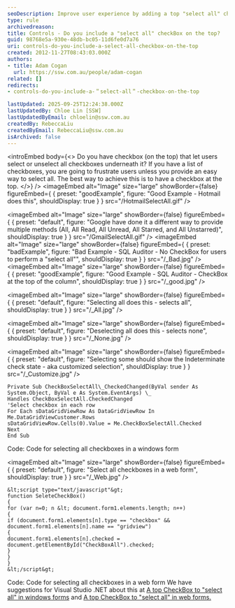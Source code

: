 ```yaml
---
seoDescription: Improve user experience by adding a top "select all" checkbox for easy management of checkboxes in lists.
type: rule
archivedreason:
title: Controls - Do you include a "select all" checkBox on the top?
guid: 98768e5a-930e-48db-bc05-11d6fe0d7a76
uri: controls-do-you-include-a-select-all-checkbox-on-the-top
created: 2012-11-27T08:43:03.000Z
authors:
- title: Adam Cogan
  url: https://ssw.com.au/people/adam-cogan
related: []
redirects:
- controls-do-you-include-a-＂select-all＂-checkbox-on-the-top

lastUpdated: 2025-09-25T12:24:38.000Z
lastUpdatedBy: Chloe Lin [SSW]
lastUpdatedByEmail: chloelin@ssw.com.au
createdBy: RebeccaLiu
createdByEmail: RebeccaLiu@ssw.com.au
isArchived: false
---
```


<introEmbed
  body={<>
Do you have checkbox (on the top) that let users select or unselect all checkboxes underneath it? If you have a list of checkboxes, you are going to frustrate users unless you provide an easy way to select all. The best way to achieve this is to have a checkbox at the top.
  </>}
/>
<imageEmbed
  alt="Image"
  size="large"
  showBorder={false}
  figureEmbed={ {
    preset: "goodExample",
    figure: "Good Example - Hotmail does this",
    shouldDisplay: true
  } }
  src="/HotmailSelectAll.gif"
/>


<imageEmbed
  alt="Image"
  size="large"
  showBorder={false}
  figureEmbed={ {
    preset: "default",
    figure: "Google have done it a different way to provide multiple methods (All, All Read, All Unread, All Starred, and All Unstarred)",
    shouldDisplay: true
  } }
  src="/GmailSelectAll.gif"
/>
<imageEmbed
  alt="Image"
  size="large"
  showBorder={false}
  figureEmbed={ {
    preset: "badExample",
    figure: "Bad Example - SQL Auditor - No CheckBox for users to perform a \"select all\"",
    shouldDisplay: true
  } }
  src="/_Bad.jpg"
/>
<imageEmbed
  alt="Image"
  size="large"
  showBorder={false}
  figureEmbed={ {
    preset: "goodExample",
    figure: "Good Example - SQL Auditor - CheckBox at the top of the column",
    shouldDisplay: true
  } }
  src="/_good.jpg"
/>


<imageEmbed
  alt="Image"
  size="large"
  showBorder={false}
  figureEmbed={ {
    preset: "default",
    figure: "Selecting all does this - selects all",
    shouldDisplay: true
  } }
  src="/_All.jpg"
/>


<imageEmbed
  alt="Image"
  size="large"
  showBorder={false}
  figureEmbed={ {
    preset: "default",
    figure: "Deselecting all does this - selects none",
    shouldDisplay: true
  } }
  src="/_None.jpg"
/>


<imageEmbed
  alt="Image"
  size="large"
  showBorder={false}
  figureEmbed={ {
    preset: "default",
    figure: "Selecting some should show the Indeterminate check state - aka customized selection",
    shouldDisplay: true
  } }
  src="/_Customize.jpg"
/>

```
Private Sub CheckBoxSelectAll\_CheckedChanged(ByVal sender As System.Object, ByVal e As System.EventArgs) \_
Handles CheckBoxSelectAll.CheckedChanged
'Select checkbox in each row
For Each sDataGridViewRow As DataGridViewRow In Me.DataGridViewCustomer.Rows
sDataGridViewRow.Cells(0).Value = Me.CheckBoxSelectAll.Checked
Next
End Sub
```

Code: Code for selecting all checkboxes in a windows form

<imageEmbed
  alt="Image"
  size="large"
  showBorder={false}
  figureEmbed={ {
    preset: "default",
    figure: "Select all checkboxes in a web form",
    shouldDisplay: true
  } }
  src="/_Web.jpg"
/>

```
&lt;script type="text/javascript"&gt;
function SeleteCheckBox()
{
for (var n=0; n &lt; document.form1.elements.length; n++)
{
if (document.form1.elements[n].type == "checkbox" && document.form1.elements[n].name == "gridview")
{
document.form1.elements[n].checked = document.getElementById("CheckBoxAll").checked;
}
}
}
&lt;/script&gt;
```

Code: Code for selecting all checkboxes in a web form
We have suggestions for Visual Studio .NET about this at [A top CheckBox to "select all" in windows forms](http://www.ssw.com.au/ssw/Standards/BetterSoftwareSuggestions/MSForm.aspx#SelectAllCheckWindows) and [A top CheckBox to "select all" in web forms.](http://www.ssw.com.au/ssw/Standards/BetterSoftwareSuggestions/MSAjax.aspx#SelectAllCheckWeb)
